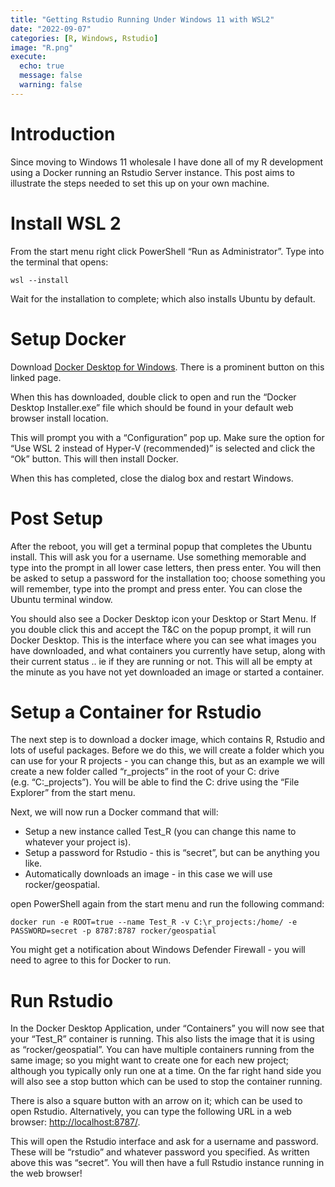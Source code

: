 ```yaml
---
title: "Getting Rstudio Running Under Windows 11 with WSL2"
date: "2022-09-07"
categories: [R, Windows, Rstudio]
image: "R.png"
execute:
  echo: true
  message: false
  warning: false
---
```


# Introduction

Since moving to Windows 11 wholesale I have done all of my R development using a Docker running an Rstudio Server instance. This post aims to illustrate the steps needed to set this up on your own machine.

# Install WSL 2

From the start menu right click PowerShell "Run as Administrator". Type into the terminal that opens:

```wsl --install```

Wait for the installation to complete; which also installs Ubuntu by default.


# Setup Docker

Download [Docker Desktop for Windows](https://docs.docker.com/desktop/install/windows-install/). There is a prominent button on this linked page.

When this has downloaded, double click to open and run the "Docker Desktop Installer.exe" file which should be found in your default web browser install location.

This will prompt you with a "Configuration" pop up. Make sure the option for "Use WSL 2 instead of Hyper-V (recommended)" is selected and click the "Ok" button. This will then install Docker.

When this has completed, close the dialog box and restart Windows.

# Post Setup

After the reboot, you will get a terminal popup that completes the Ubuntu install. This will ask you for a username. Use something memorable and type into the prompt in all lower case letters, then press enter. You will then be asked to setup a password for the installation too; choose something you will remember, type into the prompt and press enter. You can close the Ubuntu terminal window.

You should also see a Docker Desktop icon your Desktop or Start Menu. If you double click this and accept the T&C on the popup prompt, it will run Docker Desktop. This is the interface where you can see what images you have downloaded, and what containers you currently have setup, along with their current status .. ie if they are running or not. This will all be empty at the minute as you have not yet downloaded an image or started a container.


# Setup a Container for Rstudio

The next step is to download a docker image, which contains R, Rstudio and lots of useful packages. Before we do this, we will create a folder which you can use for your R projects - you can change this, but as an example we will create a new folder called "r_projects" in the root of your C: drive (e.g. "C:\r_projects"). You will be able to find the C: drive using the "File Explorer" from the start menu.


Next, we will now run a Docker command that will:

- Setup a new instance called Test_R (you can change this name to whatever your project is).
- Setup a password for Rstudio - this is "secret", but can be anything you like.
- Automatically downloads an image - in this case we will use rocker/geospatial.

open PowerShell again from the start menu and run the following command:

```docker run -e ROOT=true --name Test_R -v C:\r_projects:/home/ -e PASSWORD=secret -p 8787:8787 rocker/geospatial```

You might get a notification about Windows Defender Firewall - you will need to agree to this for Docker to run.

# Run Rstudio

In the Docker Desktop Application, under "Containers" you will now see that your "Test_R" container is running. This also lists the image that it is using as "rocker/geospatial". You can have multiple containers running from the same image; so you might want to create one for each new project; although you typically only run one at a time. On the far right hand side you will also see a stop button which can be used to stop the container running.

There is also a square button with an arrow on it; which can be used to open Rstudio. Alternatively, you can type the following URL in a web browser: [http://localhost:8787/](http://localhost:8787/).

This will open the Rstudio interface and ask for a username and password. These will be "rstudio" and whatever password you specified. As written above this was "secret". You will then have a full Rstudio instance running in the web browser!